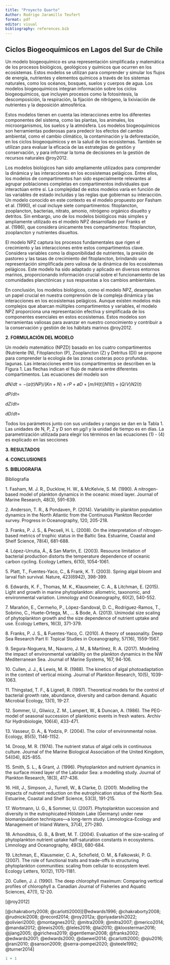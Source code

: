 ```yaml
---
title: "Proyecto Quarto"
Author: Rodrigo Jaramillo Teufert
format: pdf
editor: visual
bibliography: references.bib
---
```


::: justify
## Ciclos Biogeoquímicos en Lagos del Sur de Chile {#Resumen .Ilustracion}

Un modelo biogeoquímico es una representación simplificada y matemática de los procesos biológicos, geológicos y químicos que ocurren en los ecosistemas. Estos modelos se utilizan para comprender y simular los flujos de energía, nutrientes y elementos químicos a través de los sistemas naturales, como los océanos, bosques, suelos y cuerpos de agua. Los modelos biogeoquímicos integran información sobre los ciclos biogeoquímicos, que incluyen procesos como la fotosíntesis, la descomposición, la respiración, la fijación de nitrógeno, la lixiviación de nutrientes y la deposición atmosférica.

Estos modelos tienen en cuenta las interacciones entre los diferentes componentes del sistema, como las plantas, los animales, los microorganismos, los suelos y la atmósfera. Los modelos biogeoquímicos son herramientas poderosas para predecir los efectos del cambio ambiental, como el cambio climático, la contaminación y la deforestación, en los ciclos biogeoquímicos y en la salud de los ecosistemas. También se utilizan para evaluar la eficacia de las estrategias de gestión y conservación, y para informar la toma de decisiones en la gestión de recursos naturales @roy2012.

Los modelos biológicos han sido ampliamente utilizados para comprender la dinámica y las interacciones en los ecosistemas pelágicos. Entre ellos, los modelos de compartimentos han sido especialmente relevantes al agrupar poblaciones completas en compartimentos individuales que interactúan entre sí. La complejidad de estos modelos varía en función de las variables de estado incluidas y las reglas que gobiernan su interacción. Un modelo conocido en este contexto es el modelo propuesto por Fasham et al. (1990), el cual incluye siete compartimentos: fitoplancton, zooplancton, bacterias, nitrato, amonio, nitrógeno orgánico disuelto y detritos. Sin embargo, uno de los modelos biológicos más simples y ampliamente utilizado es el modelo NPZ desarrollado por Franks et al. (1986), que considera únicamente tres compartimentos: fitoplancton, zooplancton y nutrientes disueltos.

El modelo NPZ captura los procesos fundamentales que rigen el crecimiento y las interacciones entre estos compartimentos clave. Considera variables como la disponibilidad de nutrientes, la presión de pastoreo y las tasas de crecimiento del fitoplancton, brindando una representación simplificada pero valiosa de la dinámica de los ecosistemas pelágicos. Este modelo ha sido adaptado y aplicado en diversos entornos marinos, proporcionando información crucial sobre el funcionamiento de las comunidades planctónicas y sus respuestas a los cambios ambientales.

En conclusión, los modelos biológicos, como el modelo NPZ, desempeñan un papel crucial en nuestra comprensión de la compleja dinámica y las interacciones en los ecosistemas pelágicos. Aunque existen modelos más complejos que abarcan múltiples compartimentos y variables, el modelo NPZ proporciona una representación efectiva y simplificada de los componentes esenciales en estos ecosistemas. Estos modelos son herramientas valiosas para avanzar en nuestro conocimiento y contribuir a la conservación y gestión de los hábitats marinos @roy2012.
:::

**2. FORMULACIÓN DEL MODELO**

Un modelo matemático (NPZD) basado en los cuatro compartimentos (Nutriente (N), Fitoplancton (P), Zooplancton (Z) y Detritus (D)) se propone para comprender la ecología de las zonas costeras poco profundas. lagunas. Las interacciones entre los compartimentos se describen en la Figura 1. Las flechas indican el flujo de materia entre diferentes compartimentos. Las ecuaciones del modelo son

$dN/dt= - (a(t)NP)/(Kn+N) + rP + øD + [m/H(t)]N1 (t) + (Q/V)N2(t)$

$dP/dt=$

$dZ/dt=$

$dD/dt=$

Todos los parámetros junto con sus unidades y rangos se dan en la Tabla 1. Las unidades de N, P, Z y D son en µg/l y la unidad de tiempo es en días. La parametrización utilizada para elegir los términos en las ecuaciones (1) - (4) es explicado en las secciones

**3. RESULTADOS**

**4. CONCLUSIONES**

**5. BIBLIOGRAFIA**

Bibliografia

1\. Fasham, M. J. R., Ducklow, H. W., & McKelvie, S. M. (1990). A nitrogen-based model of plankton dynamics in the oceanic mixed layer. Journal of Marine Research, 48(3), 591-639.

2\. Anderson, T. R., & Pondaven, P. (2014). Variability in plankton population dynamics in the North Atlantic from the Continuous Plankton Recorder survey. Progress in Oceanography, 120, 205-218.

3\. Franks, P. J. S., & Pecseli, H. L. (2008). On the interpretation of nitrogen-based metrics of trophic status in the Baltic Sea. Estuarine, Coastal and Shelf Science, 78(4), 681-688.

4\. López-Urrutia, Á., & San Martin, E. (2003). Resource limitation of bacterial production distorts the temperature dependence of oceanic carbon cycling. Ecology Letters, 6(10), 1054-1061.

5\. Platt, T., Fuentes-Yaco, C., & Frank, K. T. (2003). Spring algal bloom and larval fish survival. Nature, 423(6942), 398-399.

6\. Edwards, K. F., Thomas, M. K., Klausmeier, C. A., & Litchman, E. (2015). Light and growth in marine phytoplankton: allometric, taxonomic, and environmental variation. Limnology and Oceanography, 60(2), 540-552.

7\. Marañón, E., Cermeño, P., López-Sandoval, D. C., Rodríguez-Ramos, T., Sobrino, C., Huete-Ortega, M., \... & Bode, A. (2013). Unimodal size scaling of phytoplankton growth and the size dependence of nutrient uptake and use. Ecology Letters, 16(3), 371-379.

8\. Franks, P. J. S., & Fuentes-Yaco, C. (2010). A theory of seasonality. Deep Sea Research Part II: Topical Studies in Oceanography, 57(16), 1559-1567.

9\. Segura-Noguera, M., Navarro, J. M., & Martínez, R. A. (2017). Modeling the impact of environmental variability on the plankton dynamics in the NW Mediterranean Sea. Journal of Marine Systems, 167, 94-106.

10\. Cullen, J. J., & Lewis, M. R. (1988). The kinetics of algal photoadaptation in the context of vertical mixing. Journal of Plankton Research, 10(5), 1039-1063.

11\. Thingstad, T. F., & Lignell, R. (1997). Theoretical models for the control of bacterial growth rate, abundance, diversity and carbon demand. Aquatic Microbial Ecology, 13(1), 19-27.

12\. Sommer, U., Gliwicz, Z. M., Lampert, W., & Duncan, A. (1986). The PEG-model of seasonal succession of planktonic events in fresh waters. Archiv für Hydrobiologie, 106(4), 433-471.

13\. Vasseur, D. A., & Yodzis, P. (2004). The color of environmental noise. Ecology, 85(5), 1146-1152.

14\. Droop, M. R. (1974). The nutrient status of algal cells in continuous culture. Journal of the Marine Biological Association of the United Kingdom, 54(04), 825-855.

15\. Smith, S. L., & Grant, J. (1996). Phytoplankton and nutrient dynamics in the surface mixed layer of the Labrador Sea: a modelling study. Journal of Plankton Research, 18(3), 417-436.

16\. Hill, J., Simpson, J., Turrell, W., & Clarke, D. (2001). Modelling the impacts of nutrient reduction on the eutrophication status of the North Sea. Estuarine, Coastal and Shelf Science, 53(3), 191-215.

17\. Wortmann, U. G., & Sommer, U. (2007). Phytoplankton succession and diversity in the eutrophicated Hölstein Lake (Germany) under new biomanipulation techniques---a long-term study. Limnologica-Ecology and Management of Inland Waters, 37(4), 271-280.

18\. Arhonditsis, G. B., & Brett, M. T. (2004). Evaluation of the size-scaling of phytoplankton nutrient uptake half-saturation constants in ecosystems. Limnology and Oceanography, 49(3), 680-684.

19\. Litchman, E., Klausmeier, C. A., Schofield, O. M., & Falkowski, P. G. (2007). The role of functional traits and trade-offs in structuring phytoplankton communities: scaling from cellular to ecosystem level. Ecology Letters, 10(12), 1170-1181.

20\. Cullen, J. J. (1990). The deep chlorophyll maximum: Comparing vertical profiles of chlorophyll a. Canadian Journal of Fisheries and Aquatic Sciences, 47(1), 12-20.

[@roy2012]

[@chakraborty2008; @carlotti2000][@edwards1996; @chakraborty2008; @rudnicki2008; @record2014; @roy2012a; @priyadarshi2022; @olivieri2000; @montagnes2012; @mitra2009; @mitra2007; @merico2014; @mandal2012; @lewis2005; @leles2016; @lai2010; @kloosterman2016; @jiang2005; @giricheva2019; @gentleman2008; @franks2002; @edwards2001; @edwards2000; @daewel2014; @carlotti2000; @qiu2016; @rani2010; @sanson2009; @serra-pompei2020; @steele1992; @turner2014]

```r
1 + 1
```
